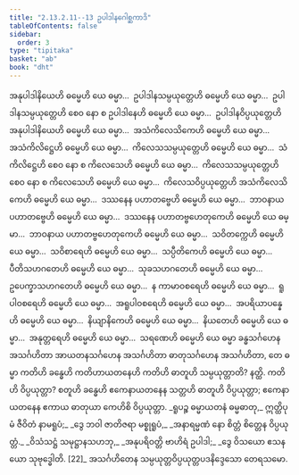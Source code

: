 ```yaml
---
title: "2.13.2.11--13 ဥပါဒါနဂေါစ္ဆကာဒိ"
tableOfContents: false
sidebar:
  order: 3
type: "tipitaka"
basket: "ab"
book: "dht"
---
```



<DynamicBreadcrumb />

<Division number="455" book="dht">

<Paragraph number="573" book="dht">
အနုပါဒါနိယေဟိ ဓမ္မေဟိ ယေ ဓမ္မာ…  ဥပါဒါနသမ္ပယုတ္တေဟိ ဓမ္မေဟိ ယေ ဓမ္မာ…  ဥပါဒါနသမ္ပယုတ္တေဟိ စေဝ နော စ ဥပါဒါနေဟိ ဓမ္မေဟိ ယေ ဓမ္မာ…  ဥပါဒါနဝိပ္ပယုတ္တေဟိ အနုပါဒါနိယေဟိ ဓမ္မေဟိ ယေ ဓမ္မာ…  အသံကိလေသိကေဟိ ဓမ္မေဟိ ယေ ဓမ္မာ…  အသံကိလိဋ္ဌေဟိ ဓမ္မေဟိ ယေ ဓမ္မာ…  ကိလေသသမ္ပယုတ္တေဟိ ဓမ္မေဟိ ယေ ဓမ္မာ…  သံကိလိဋ္ဌေဟိ စေဝ နော စ ကိလေသေဟိ ဓမ္မေဟိ ယေ ဓမ္မာ…  ကိလေသသမ္ပယုတ္တေဟိ စေဝ နော စ ကိလေသေဟိ ဓမ္မေဟိ ယေ ဓမ္မာ…  ကိလေသဝိပ္ပယုတ္တေဟိ အသံကိလေသိကေဟိ ဓမ္မေဟိ ယေ ဓမ္မာ…  ဒဿနေန ပဟာတဗ္ဗေဟိ ဓမ္မေဟိ ယေ ဓမ္မာ…  ဘာဝနာယ ပဟာတဗ္ဗေဟိ ဓမ္မေဟိ ယေ ဓမ္မာ…  ဒဿနေန ပဟာတဗ္ဗဟေတုကေဟိ ဓမ္မေဟိ ယေ ဓမ္မာ…  ဘာဝနာယ ပဟာတဗ္ဗဟေတုကေဟိ ဓမ္မေဟိ ယေ ဓမ္မာ…  သဝိတက္ကေဟိ ဓမ္မေဟိ ယေ ဓမ္မာ…  သဝိစာရေဟိ ဓမ္မေဟိ ယေ ဓမ္မာ…  သပ္ပီတိကေဟိ ဓမ္မေဟိ ယေ ဓမ္မာ…  ပီတိသဟဂတေဟိ ဓမ္မေဟိ ယေ ဓမ္မာ…  သုခသဟဂတေဟိ ဓမ္မေဟိ ယေ ဓမ္မာ…  ဥပေက္ခာသဟဂတေဟိ ဓမ္မေဟိ ယေ ဓမ္မာ…  န ကာမာဝစရေဟိ ဓမ္မေဟိ ယေ ဓမ္မာ…  ရူပါဝစရေဟိ ဓမ္မေဟိ ယေ ဓမ္မာ…  အရူပါဝစရေဟိ ဓမ္မေဟိ ယေ ဓမ္မာ…  အပရိယာပန္နေဟိ ဓမ္မေဟိ ယေ ဓမ္မာ…  နိယျာနိကေဟိ ဓမ္မေဟိ ယေ ဓမ္မာ…  နိယတေဟိ ဓမ္မေဟိ ယေ ဓမ္မာ…  အနုတ္တရေဟိ ဓမ္မေဟိ ယေ ဓမ္မာ…  သရဏေဟိ ဓမ္မေဟိ ယေ ဓမ္မာ ခန္ဓသင်္ဂဟေန အသင်္ဂဟိတာ အာယတနသင်္ဂဟေန အသင်္ဂဟိတာ ဓာတုသင်္ဂဟေန အသင်္ဂဟိတာ, တေ ဓမ္မာ ကတိဟိ ခန္ဓေဟိ ကတိဟာယတနေဟိ ကတိဟိ ဓာတူဟိ သမ္ပယုတ္တာတိ? နတ္ထိ. ကတိဟိ ဝိပ္ပယုတ္တာ? စတူဟိ ခန္ဓေဟိ ဧကေနာယတနေန သတ္တဟိ ဓာတူဟိ ဝိပ္ပယုတ္တာ; ဧကေနာယတနေန ဧကာယ ဓာတုယာ ကေဟိစိ ဝိပ္ပယုတ္တာ.
</Paragraph>

<Paragraph number="574" type="verses" book="dht">
_ရူပဉ္စ ဓမ္မာယတနံ ဓမ္မဓာတု,_  
ဣတ္ထိပုမံ ဇီဝိတံ နာမရူပံ;_  
_ဒွေ ဘဝါ ဇာတိဇရာ မစ္စုရူပံ,_  
_အနာရမ္မဏံ နော စိတ္တံ စိတ္တေန ဝိပ္ပယုတ္တံ._  

</Paragraph>

<Paragraph number="575" type="verses" book="dht">
_ဝိသံသဋ္ဌံ သမုဋ္ဌာနသဟဘု,_  
_အနုပရိဝတ္တိ ဗာဟိရံ ဥပါဒါ;_  
_ဒွေ ဝိသယော ဧသနယော သုဗုဒ္ဓေါတိ. [22]_  


</Paragraph>
</Division>

<Paragraph number="576" type="center" book="dht">
အသင်္ဂဟိတေန သမ္ပယုတ္တဝိပ္ပယုတ္တပဒနိဒ္ဒေသော တေရသမော.
</Paragraph>